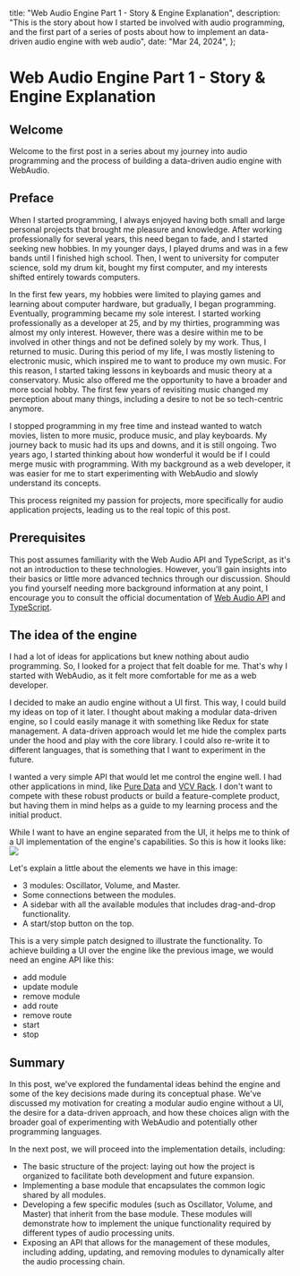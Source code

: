 
  title: "Web Audio Engine Part 1 - Story & Engine Explanation",
  description: "This is the story about how I started be involved with audio programming, and the first part of a series of posts about how to implement an data-driven audio engine with web audio",
  date: "Mar 24, 2024",
};

# Web Audio Engine Part 1 - Story & Engine Explanation

## Welcome

Welcome to the first post in a series about my journey into audio programming and the process of building a data-driven audio engine with WebAudio.

## Preface

When I started programming, I always enjoyed having both small and large personal projects that brought me pleasure and knowledge.
After working professionally for several years, this need began to fade, and I started seeking new hobbies.
In my younger days, I played drums and was in a few bands until I finished high school.
Then, I went to university for computer science, sold my drum kit, bought my first computer, and my interests shifted entirely towards computers.

In the first few years, my hobbies were limited to playing games and learning about computer hardware, but gradually, I began programming.
Eventually, programming became my sole interest. I started working professionally as a developer at 25, and by my thirties, programming was almost my only interest.
However, there was a desire within me to be involved in other things and not be defined solely by my work.
Thus, I returned to music. During this period of my life, I was mostly listening to electronic music, which inspired me to want to produce my own music.
For this reason, I started taking lessons in keyboards and music theory at a conservatory.
Music also offered me the opportunity to have a broader and more social hobby.
The first few years of revisiting music changed my perception about many things, including a desire to not be so tech-centric anymore.

I stopped programming in my free time and instead wanted to watch movies, listen to more music, produce music, and play keyboards.
My journey back to music had its ups and downs, and it is still ongoing.
Two years ago, I started thinking about how wonderful it would be if I could merge music with programming.
With my background as a web developer, it was easier for me to start experimenting with WebAudio and slowly understand its concepts.

This process reignited my passion for projects, more specifically for audio application projects, leading us to the real topic of this post.

## Prerequisites

This post assumes familiarity with the Web Audio API and TypeScript, as it's not an introduction to these technologies.
However, you'll gain insights into their basics or little more advanced technics through our discussion.
Should you find yourself needing more background information at any point, I encourage you to consult the official documentation
of [Web Audio API](https://developer.mozilla.org/en-US/docs/Web/API/Web_Audio_API)
and [TypeScript](https://www.typescriptlang.org/docs/).

## The idea of the engine

I had a lot of ideas for applications but knew nothing about audio programming.
So, I looked for a project that felt doable for me.
That's why I started with WebAudio, as it felt more comfortable for me as a web developer.

I decided to make an audio engine without a UI first.
This way, I could build my ideas on top of it later.
I thought about making a modular data-driven engine, so I could easily manage it with something like Redux for state management.
A data-driven approach would let me hide the complex parts under the hood and play with the core library.
I could also re-write it to different languages, that is something that I want to experiment in the future.

I wanted a very simple API that would let me control the engine well.
I had other applications in mind, like [Pure Data](https://puredata.info/) and [VCV Rack](https://vcvrack.com/).
I don't want to compete with these robust products or build a feature-complete product, but having them in mind helps as a guide to my learning process and the initial product.

While I want to have an engine separated from the UI, it helps me to think of a UI implementation of the engine's capabilities.
So this is how it looks like:
<Image src={SimplePatchImg} />

Let's explain a little about the elements we have in this image:

- 3 modules: Oscillator, Volume, and Master.
- Some connections between the modules.
- A sidebar with all the available modules that includes drag-and-drop functionality.
- A start/stop button on the top.

This is a very simple patch designed to illustrate the functionality.
To achieve building a UI over the engine like the previous image, we would need an engine API like this:

- add module
- update module
- remove module
- add route
- remove route
- start
- stop

## Summary

In this post, we've explored the fundamental ideas behind the engine and some of the key decisions made during its conceptual phase.
We've discussed my motivation for creating a modular audio engine without a UI, the desire for a data-driven approach, and how these choices align with the broader goal of experimenting with WebAudio and potentially other programming languages.

In the next post, we will proceed into the implementation details, including:

- The basic structure of the project: laying out how the project is organized to facilitate both development and future expansion.
- Implementing a base module that encapsulates the common logic shared by all modules.
- Developing a few specific modules (such as Oscillator, Volume, and Master) that inherit from the base module. These modules will demonstrate how to implement the unique functionality required by different types of audio processing units.
- Exposing an API that allows for the management of these modules, including adding, updating, and removing modules to dynamically alter the audio processing chain.
